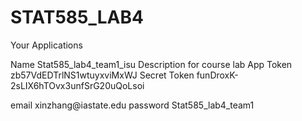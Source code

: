 # STAT585_LAB4


Your Applications

Name Stat585_lab4_team1_isu
Description for course lab
App Token zb57VdEDTrlNS1wtuyxviMxWJ
Secret Token  funDroxK-2sLIX6hTOvx3unfSrG20uQoLsoi

email xinzhang@iastate.edu
password Stat585_lab4_team1
